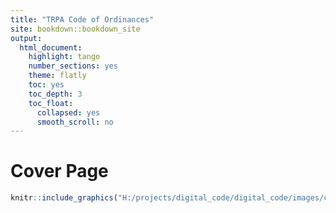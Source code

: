 ```yaml
---
title: "TRPA Code of Ordinances"
site: bookdown::bookdown_site
output:
  html_document:
    highlight: tango
    number_sections: yes
    theme: flatly
    toc: yes
    toc_depth: 3
    toc_float:
      collapsed: yes
      smooth_scroll: no
---
```


# Cover Page {-}

```r
knitr::include_graphics("H:/projects/digital_code/digital_code/images/cover/cover.jpg")
```

